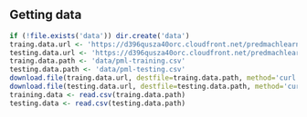 ## Getting data

```r
if (!file.exists('data')) dir.create('data')
traing.data.url <- 'https://d396qusza40orc.cloudfront.net/predmachlearn/pml-training.csv'
testing.data.url <- 'https://d396qusza40orc.cloudfront.net/predmachlearn/pml-testing.csv'
traing.data.path <- 'data/pml-training.csv'
testing.data.path <- 'data/pml-testing.csv'
download.file(traing.data.url, destfile=traing.data.path, method='curl' )
download.file(testing.data.url, destfile=testing.data.path, method='curl' )
training.data <- read.csv(traing.data.path)
testing.data <- read.csv(testing.data.path)
```
